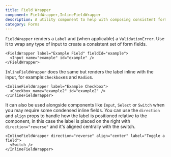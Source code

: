 ```yaml
---
title: Field Wrapper
component: FieldWrapper,InlineFieldWrapper
description: A utility component to help with composing consistent form fields
category: Forms
---
```


`FieldWrapper` renders a `Label` and (when applicable) a `ValidationError`. Use it to wrap any type of input to create a consistent set of form fields.

```tsx preview
<FieldWrapper label="Example Field" fieldId="example">
  <Input name="example" id="example" />
</FieldWrapper>
```

`InlineFieldWrapper` does the same but renders the label inline with the input, for example:`Checkbox`es and `Radio`s.

```tsx preview
<InlineFieldWrapper label="Example Checkbox">
  <Checkbox name="example2" id="example2" />
</InlineFieldWrapper>
```

It can also be used alongside components like `Input`, `Select` or `Switch` when you may require some condensed inline fields. You can use the `direction` and `align` props to handle how the label is positioned relative to the component, in this case the label is placed on the right with `direction="reverse"` and it's aligned centrally with the switch.

```tsx preview
<InlineFieldWrapper direction="reverse" align="center" label="Toggle a field">
  <Switch />
</InlineFieldWrapper>
```
